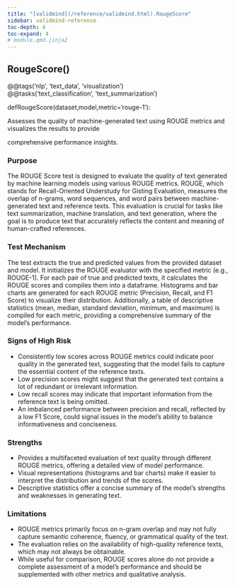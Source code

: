 ```yaml
---
title: "[validmind](/reference/validmind.html).RougeScore"
sidebar: validmind-reference
toc-depth: 4
toc-expand: 4
# module.qmd.jinja2
---
```


<!-- function.qmd.jinja2 -->

## RougeScore[()]{.muted}

<!-- signatures.jinja2 -->

::: {.signature}

<div class="decorator">@<!-- types.jinja2 - format_type --><span class="n">@tags('nlp', 'text_data', 'visualization')</span></div><div class="decorator">@<!-- types.jinja2 - format_type --><span class="n">@tasks('text_classification', 'text_summarization')</span></div>
<span class="kw">def</span><span class="name">RougeScore</span>(<span class="params"><span class="n">dataset</span><span class="muted">,</span></span><span class="params"><span class="n">model</span><span class="muted">,</span></span><span class="params"><span class="n">metric</span><span class="o">=</span><span class="s1">'rouge-1'</span></span>):

:::

<!-- docstring.jinja2 -->

Assesses the quality of machine-generated text using ROUGE metrics and visualizes the results to provide

comprehensive performance insights.

### Purpose

The ROUGE Score test is designed to evaluate the quality of text generated by machine learning models using various ROUGE metrics. ROUGE, which stands for Recall-Oriented Understudy for Gisting Evaluation, measures the overlap of n-grams, word sequences, and word pairs between machine-generated text and reference texts. This evaluation is crucial for tasks like text summarization, machine translation, and text generation, where the goal is to produce text that accurately reflects the content and meaning of human-crafted references.

### Test Mechanism

The test extracts the true and predicted values from the provided dataset and model. It initializes the ROUGE evaluator with the specified metric (e.g., ROUGE-1). For each pair of true and predicted texts, it calculates the ROUGE scores and compiles them into a dataframe. Histograms and bar charts are generated for each ROUGE metric (Precision, Recall, and F1 Score) to visualize their distribution. Additionally, a table of descriptive statistics (mean, median, standard deviation, minimum, and maximum) is compiled for each metric, providing a comprehensive summary of the model's performance.

### Signs of High Risk

- Consistently low scores across ROUGE metrics could indicate poor quality in the generated text, suggesting that the model fails to capture the essential content of the reference texts.
- Low precision scores might suggest that the generated text contains a lot of redundant or irrelevant information.
- Low recall scores may indicate that important information from the reference text is being omitted.
- An imbalanced performance between precision and recall, reflected by a low F1 Score, could signal issues in the model's ability to balance informativeness and conciseness.

### Strengths

- Provides a multifaceted evaluation of text quality through different ROUGE metrics, offering a detailed view of model performance.
- Visual representations (histograms and bar charts) make it easier to interpret the distribution and trends of the scores.
- Descriptive statistics offer a concise summary of the model's strengths and weaknesses in generating text.

### Limitations

- ROUGE metrics primarily focus on n-gram overlap and may not fully capture semantic coherence, fluency, or grammatical quality of the text.
- The evaluation relies on the availability of high-quality reference texts, which may not always be obtainable.
- While useful for comparison, ROUGE scores alone do not provide a complete assessment of a model's performance and should be supplemented with other metrics and qualitative analysis.
